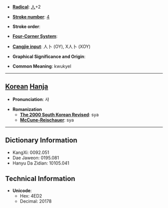 * '''[[Wiktionary:Chinese radical index| Radical]]''': [[Wiktionary:Chinese radical index 人|人]]+2

* '''[[Wiktionary:Chinese total strokes index|Stroke number]]''': [[Wiktionary:Chinese total strokes index 4|4]]

* '''Stroke order''': 

* '''[[Wiktionary:Chinese four corner index|Four-Corner System]]''': 

* '''[[Wiktionary:Chinese Cangjie index|Cangjie input]]''': 人卜 (OY), X人卜 (XOY)

* '''Graphical Significance and Origin''': 

* '''Common Meaning''': kwukyel

----

== [[Korean]] [[Hanja]] ==

* '''Pronunciation''': 샤

* '''Romanization'''
** '''[[The 2000 South Korean Revised Romanization|The 2000 South Korean Revised]]''': sya
** '''[[McCune-Reischauer]]''': sya

----

== Dictionary Information ==

* KangXi: 0092.051
* Dae Jaweon: 0195.081
* Hanyu Da Zidian: 10105.041

== Technical Information ==

* '''Unicode''':
** Hex: 4ED2
** Decimal: 20178